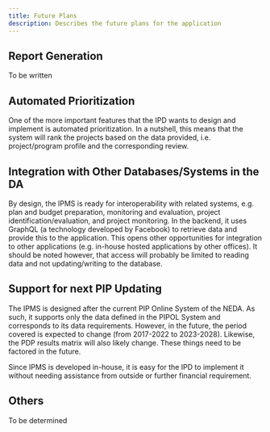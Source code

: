 ```yaml
---
title: Future Plans
description: Describes the future plans for the application
---
```


## Report Generation

To be written

## Automated Prioritization

One of the more important features that the IPD wants to design and implement is automated prioritization. In a nutshell, this means that the system will rank the projects based on the data provided, i.e. project/program profile and the corresponding review.

## Integration with Other Databases/Systems in the DA

By design, the IPMS is ready for interoperability with related systems, e.g. plan and budget preparation, monitoring and evaluation, project identification/evaluation, and project monitoring. In the backend, it uses GraphQL (a technology developed by Facebook) to retrieve data and provide this to the application. This opens other opportunities for integration to other applications (e.g. in-house hosted applications by other offices). It should be noted however, that access will probably be limited to reading data and not updating/writing to the database.

## Support for next PIP Updating

The IPMS is designed after the current PIP Online System of the NEDA. As such, it supports only the data defined in the PIPOL System and corresponds to its data requirements. However, in the future, the period covered is expected to change (from 2017-2022 to 2023-2028). Likewise, the PDP results matrix will also likely change. These things need to be factored in the future.

Since IPMS is developed in-house, it is easy for the IPD to implement it without needing assistance from outside or further financial requirement.

## Others

To be determined